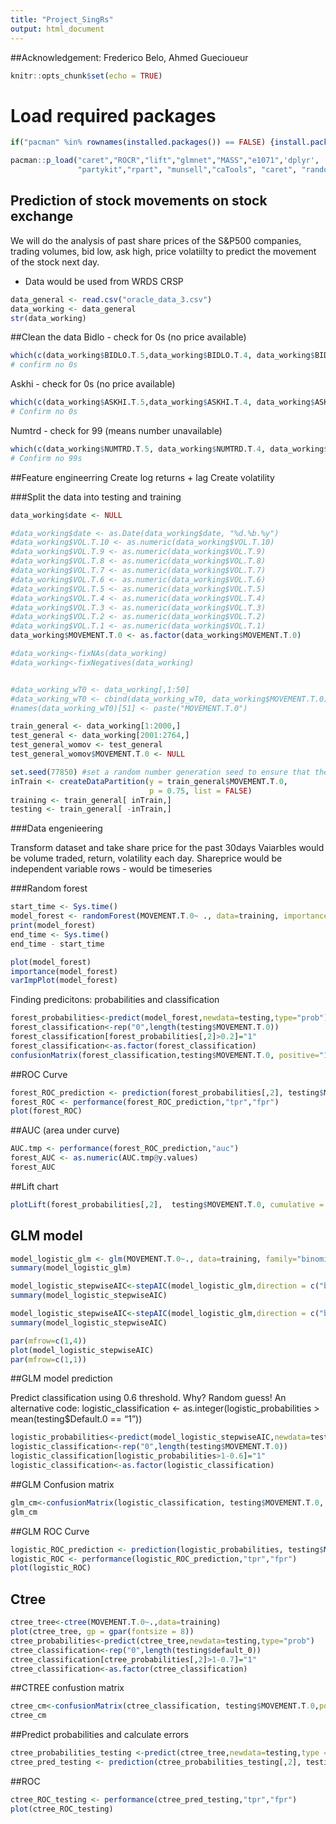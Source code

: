 ---
title: "Project_SingRs"
output: html_document
---

##Acknowledgement: Frederico Belo, Ahmed Guecioueur

```{r setup, include=FALSE}
knitr::opts_chunk$set(echo = TRUE)
```

# Load required packages
```{r, echo=FALSE}
if("pacman" %in% rownames(installed.packages()) == FALSE) {install.packages("pacman")} # Check if you have universal installer package, install if not

pacman::p_load("caret","ROCR","lift","glmnet","MASS","e1071",'dplyr',
               "partykit","rpart", "munsell","caTools", "caret", "randomForest") #Check, and if needed install the necessary packages
```

## Prediction of stock movements on stock exchange 

We will do the analysis of past share prices of the S&P500 companies, trading volumes, bid low, ask high, price volatiilty to predict the movement of the stock next day. 

- Data would be used from WRDS CRSP

```{r data_loading}
data_general <- read.csv("oracle_data_3.csv")
data_working <- data_general
str(data_working)
```


##Clean the data
Bidlo
 - check for 0s (no price available)
 
```{r, check Bidlo}
which(c(data_working$BIDLO.T.5,data_working$BIDLO.T.4, data_working$BIDLO.T.3, data_working$BIDLO.T.2, data_working$BIDLO.T.1, data_working$BIDLO.T.0) == 0, arr.ind = TRUE)
# confirm no 0s
```

Askhi
 - check for 0s (no price available)
```{r, check Askhi}
which(c(data_working$ASKHI.T.5,data_working$ASKHI.T.4, data_working$ASKHI.T.3, data_working$ASKHI.T.2, data_working$ASKHI.T.1, data_working$ASKHI.T.0) == 0, arr.ind = TRUE)
# Confirm no 0s
```

Numtrd 
 - check for 99 (means number unavailable)
```{r, check Numtrd}
which(c(data_working$NUMTRD.T.5, data_working$NUMTRD.T.4, data_working$NUMTRD.T.3, data_working$NUMTRD.T.2, data_working$NUMTRD.T.1, data_working$NUMTRD.T.0) == 99, arr.ind = TRUE)
# Confirm no 99s
```
 
##Feature engineerring
Create log returns + lag
Create volatility

###Split the data into testing and training
```{r data_split_cleaning}
data_working$date <- NULL

#data_working$date <- as.Date(data_working$date, "%d.%b.%y")
#data_working$VOL.T.10 <- as.numeric(data_working$VOL.T.10)
#data_working$VOL.T.9 <- as.numeric(data_working$VOL.T.9)
#data_working$VOL.T.8 <- as.numeric(data_working$VOL.T.8)
#data_working$VOL.T.7 <- as.numeric(data_working$VOL.T.7)
#data_working$VOL.T.6 <- as.numeric(data_working$VOL.T.6)
#data_working$VOL.T.5 <- as.numeric(data_working$VOL.T.5)
#data_working$VOL.T.4 <- as.numeric(data_working$VOL.T.4)
#data_working$VOL.T.3 <- as.numeric(data_working$VOL.T.3)
#data_working$VOL.T.2 <- as.numeric(data_working$VOL.T.2)
#data_working$VOL.T.1 <- as.numeric(data_working$VOL.T.1)
data_working$MOVEMENT.T.0 <- as.factor(data_working$MOVEMENT.T.0)

#data_working<-fixNAs(data_working)
#data_working<-fixNegatives(data_working)


#data_working_wT0 <- data_working[,1:50]
#data_working_wT0 <- cbind(data_working_wT0, data_working$MOVEMENT.T.0)
#names(data_working_wT0)[51] <- paste("MOVEMENT.T.0")

train_general <- data_working[1:2000,]
test_general <- data_working[2001:2764,]
test_general_womov <- test_general
test_general_womov$MOVEMENT.T.0 <- NULL
```


```{r data_split_2}

set.seed(77850) #set a random number generation seed to ensure that the split is the same everytime
inTrain <- createDataPartition(y = train_general$MOVEMENT.T.0,
                               p = 0.75, list = FALSE)
training <- train_general[ inTrain,]
testing <- train_general[ -inTrain,]
```


###Data engenieering

Transform dataset and take share price for the past 30days
Vaiarbles would be volume traded, return, volatility each day. Shareprice would be independent variable
rows - would be timeseries

###Random forest


```{r random_forest}
start_time <- Sys.time()
model_forest <- randomForest(MOVEMENT.T.0~ ., data=training, importance=TRUE, proximity=TRUE, type="classification")
print(model_forest)
end_time <- Sys.time()
end_time - start_time

plot(model_forest)
importance(model_forest)
varImpPlot(model_forest)
```


Finding predicitons: probabilities and classification

```{r rf_predictions}
forest_probabilities<-predict(model_forest,newdata=testing,type="prob") 
forest_classification<-rep("0",length(testing$MOVEMENT.T.0))
forest_classification[forest_probabilities[,2]>0.2]="1"
forest_classification<-as.factor(forest_classification)
confusionMatrix(forest_classification,testing$MOVEMENT.T.0, positive="1")
```


##ROC Curve
```{r rf_roc}
forest_ROC_prediction <- prediction(forest_probabilities[,2], testing$MOVEMENT.T.0)
forest_ROC <- performance(forest_ROC_prediction,"tpr","fpr")
plot(forest_ROC)
```

##AUC (area under curve)
```{r rf_auc}
AUC.tmp <- performance(forest_ROC_prediction,"auc") 
forest_AUC <- as.numeric(AUC.tmp@y.values) 
forest_AUC 
```

##Lift chart
```{r rf_lift}
plotLift(forest_probabilities[,2],  testing$MOVEMENT.T.0, cumulative = TRUE, n.buckets = 10)
```

## GLM model

```{r}
model_logistic_glm <- glm(MOVEMENT.T.0~., data=training, family="binomial"(link="logit"))
summary(model_logistic_glm)

model_logistic_stepwiseAIC<-stepAIC(model_logistic_glm,direction = c("both"),trace = 1) #AIC stepwise
summary(model_logistic_stepwiseAIC)
```

```{r glm_steps}
model_logistic_stepwiseAIC<-stepAIC(model_logistic_glm,direction = c("both"),trace = 1) #AIC stepwise
summary(model_logistic_stepwiseAIC)
```

```{r glm_plots}
par(mfrow=c(1,4))
plot(model_logistic_stepwiseAIC)
par(mfrow=c(1,1))
```

##GLM model prediction

Predict classification using 0.6 threshold. Why? Random guess! 
An alternative code: logistic_classification <- as.integer(logistic_probabilities > mean(testing$Default.0 == "1"))

```{r glm_predictions}
logistic_probabilities<-predict(model_logistic_stepwiseAIC,newdata=testing,type="response") 
logistic_classification<-rep("0",length(testing$MOVEMENT.T.0))
logistic_classification[logistic_probabilities>1-0.6]="1"
logistic_classification<-as.factor(logistic_classification)
```

##GLM Confusion matrix
```{r glm_confusion_matrix}
glm_cm<-confusionMatrix(logistic_classification, testing$MOVEMENT.T.0, positive = "1")
glm_cm
```

##GLM ROC Curve
```{r glm_ROC}
logistic_ROC_prediction <- prediction(logistic_probabilities, testing$MOVEMENT.T.0)
logistic_ROC <- performance(logistic_ROC_prediction,"tpr","fpr") 
plot(logistic_ROC)
```

## Ctree
```{r ctree}
ctree_tree<-ctree(MOVEMENT.T.0~.,data=training) 
plot(ctree_tree, gp = gpar(fontsize = 8)) 
ctree_probabilities<-predict(ctree_tree,newdata=testing,type="prob")
ctree_classification<-rep("0",length(testing$default_0))
ctree_classification[ctree_probabilities[,2]>1-0.7]="1" 
ctree_classification<-as.factor(ctree_classification)
```

##CTREE confustion matrix
```{r ctree_confusion_matrix}
ctree_cm<-confusionMatrix(ctree_classification, testing$MOVEMENT.T.0,positive = "1")
ctree_cm
```

##Predict probabilities and calculate errors
```{r rpart_prediction_prob}
ctree_probabilities_testing <-predict(ctree_tree,newdata=testing,type = "prob")
ctree_pred_testing <- prediction(ctree_probabilities_testing[,2], testing$MOVEMENT.T.0)
```

##ROC
```{r rpart_roc}
ctree_ROC_testing <- performance(ctree_pred_testing,"tpr","fpr")
plot(ctree_ROC_testing)
```